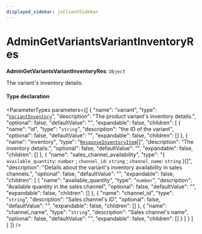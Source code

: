 ```yaml
---
displayed_sidebar: jsClientSidebar
---
```



# AdminGetVariantsVariantInventoryRes

 **AdminGetVariantsVariantInventoryRes**: `Object`

The variant's inventory details.

#### Type declaration

<ParameterTypes parameters={[
  {
    "name": "variant",
    "type": "[`VariantInventory`](internal.VariantInventory.mdx)",
    "description": "The product variant's inventory details.",
    "optional": false,
    "defaultValue": "",
    "expandable": false,
    "children": [
      {
        "name": "id",
        "type": "`string`",
        "description": "the ID of the variant",
        "optional": false,
        "defaultValue": "",
        "expandable": false,
        "children": []
      },
      {
        "name": "inventory",
        "type": "[`ResponseInventoryItem`](internal.internal.ResponseInventoryItem.mdx)[]",
        "description": "The inventory details.",
        "optional": false,
        "defaultValue": "",
        "expandable": false,
        "children": []
      },
      {
        "name": "sales_channel_availability",
        "type": "{ `available_quantity`: `number` ; `channel_id`: `string` ; `channel_name`: `string`  }[]",
        "description": "Details about the variant's inventory availability in sales channels.",
        "optional": false,
        "defaultValue": "",
        "expandable": false,
        "children": [
          {
            "name": "available_quantity",
            "type": "`number`",
            "description": "Available quantity in the sales channel",
            "optional": false,
            "defaultValue": "",
            "expandable": false,
            "children": []
          },
          {
            "name": "channel_id",
            "type": "`string`",
            "description": "Sales channel's ID",
            "optional": false,
            "defaultValue": "",
            "expandable": false,
            "children": []
          },
          {
            "name": "channel_name",
            "type": "`string`",
            "description": "Sales channel's name",
            "optional": false,
            "defaultValue": "",
            "expandable": false,
            "children": []
          }
        ]
      }
    ]
  }
]} />
